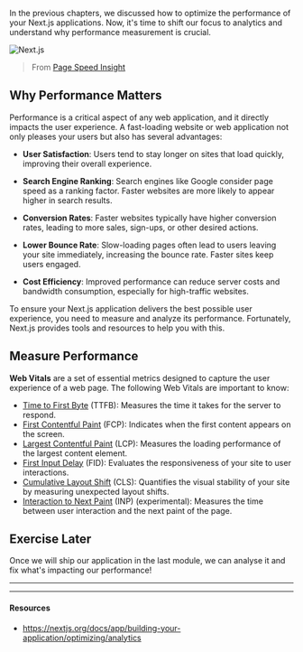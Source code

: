 In the previous chapters, we discussed how to optimize the performance of your Next.js applications. Now, it's time to shift our focus to analytics and understand why performance measurement is crucial.

![Next.js](public/images/perf.png)

> From [Page Speed Insight](https://pagespeed.web.dev/analysis/https-rsvp-choubari-com)

## Why Performance Matters

Performance is a critical aspect of any web application, and it directly impacts the user experience. A fast-loading website or web application not only pleases your users but also has several advantages:

- **User Satisfaction**: Users tend to stay longer on sites that load quickly, improving their overall experience.

- **Search Engine Ranking**: Search engines like Google consider page speed as a ranking factor. Faster websites are more likely to appear higher in search results.

- **Conversion Rates**: Faster websites typically have higher conversion rates, leading to more sales, sign-ups, or other desired actions.

- **Lower Bounce Rate**: Slow-loading pages often lead to users leaving your site immediately, increasing the bounce rate. Faster sites keep users engaged.

- **Cost Efficiency**: Improved performance can reduce server costs and bandwidth consumption, especially for high-traffic websites.

To ensure your Next.js application delivers the best possible user experience, you need to measure and analyze its performance. Fortunately, Next.js provides tools and resources to help you with this.

## Measure Performance

**Web Vitals** are a set of essential metrics designed to capture the user experience of a web page. The following Web Vitals are important to know:

- [Time to First Byte](https://developer.mozilla.org/docs/Glossary/Time_to_first_byte) (TTFB): Measures the time it takes for the server to respond.
- [First Contentful Paint](https://developer.mozilla.org/docs/Glossary/First_contentful_paint) (FCP): Indicates when the first content appears on the screen.
- [Largest Contentful Paint](https://web.dev/lcp/) (LCP): Measures the loading performance of the largest content element.
- [First Input Delay](https://web.dev/fid/) (FID): Evaluates the responsiveness of your site to user interactions.
- [Cumulative Layout Shift](https://web.dev/cls/) (CLS): Quantifies the visual stability of your site by measuring unexpected layout shifts.
- [Interaction to Next Paint](https://web.dev/inp/) (INP) (experimental): Measures the time between user interaction and the next paint of the page.

## Exercise Later

Once we will ship our application in the last module, we can analyse it and fix what's impacting our performance!

---

---

#### Resources

- https://nextjs.org/docs/app/building-your-application/optimizing/analytics
